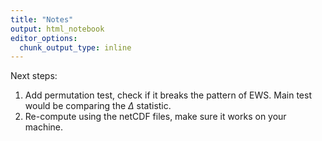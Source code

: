 ```yaml
---
title: "Notes"
output: html_notebook
editor_options: 
  chunk_output_type: inline
---
```


Next steps:

1. Add permutation test, check if it breaks the pattern of EWS. Main test would be comparing the $\Delta$ statistic.
2. Re-compute using the netCDF files, make sure it works on your machine.
